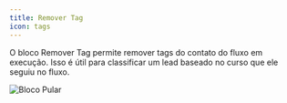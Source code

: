 ```yaml
---
title: Remover Tag
icon: tags
---
```


O bloco Remover Tag permite remover tags do contato do fluxo em execução. Isso é útil para classificar um lead baseado no curso que ele seguiu no fluxo.

<Frame>
  <img src="/images/automation/blocks/logic/remove-tags.png" alt="Bloco Pular" />
</Frame>
